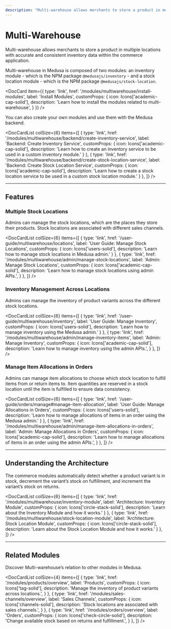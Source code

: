 ```yaml
---
description: "Multi-warehouse allows merchants to store a product in multiple locations with accurate and consistent inventory data within the commerce application."
---
```



# Multi-Warehouse

Multi-warehouse allows merchants to store a product in multiple locations with accurate and consistent inventory data within the commerce application.

Multi-warehouse in Medusa is composed of two modules: an inventory module - which is the NPM package `@medusajs/inventory` - and a stock location module - which is the NPM package `@medusajs/stock-location`.

<DocCard item={{
  type: 'link',
  href: '/modules/multiwarehouse/install-modules',
  label: 'Install Modules',
  customProps: {
    icon: Icons['academic-cap-solid'],
    description: 'Learn how to install the modules related to multi-warehouse',
  }
}} />

You can also create your own modules and use them with the Medusa backend.

<DocCardList colSize={6} items={[
  {
    type: 'link',
    href: '/modules/multiwarehouse/backend/create-inventory-service',
    label: 'Backend: Create Inventory Service',
    customProps: {
      icon: Icons['academic-cap-solid'],
      description: 'Learn how to create an inventory service to be used in a custom inventory module.'
    }
  },
  {
    type: 'link',
    href: '/modules/multiwarehouse/backend/create-stock-location-service',
    label: 'Backend: Create Stock Location Service',
    customProps: {
      icon: Icons['academic-cap-solid'],
      description: 'Learn how to create a stock location service to be used in a custom stock location module.'
    }
  },
]} />

---

## Features

### Multiple Stock Locations

Admins can manage the stock locations, which are the places they store their products. Stock locations are associated with different sales channels.

<DocCardList colSize={6} items={[
  {
    type: 'link',
    href: '/user-guide/multiwarehouse/locations',
    label: 'User Guide: Manage Stock Locations',
    customProps: {
      icon: Icons['users-solid'],
      description: 'Learn how to manage stock locations in Medusa admin.'
    }
  },
  {
    type: 'link',
    href: '/modules/multiwarehouse/admin/manage-stock-locations',
    label: 'Admin: Manage Stock Locations',
    customProps: {
      icon: Icons['academic-cap-solid'],
      description: 'Learn how to manage stock locations using admin APIs.',
    }
  },
]} />

### Inventory Management Across Locations

Admins can manage the inventory of product variants across the different stock locations.

<DocCardList colSize={6} items={[
  {
    type: 'link',
    href: '/user-guide/multiwarehouse/inventory',
    label: 'User Guide: Manage Inventory',
    customProps: {
      icon: Icons['users-solid'],
      description: 'Learn how to manage inventory using the Medusa admin.'
    }
  },
  {
    type: 'link',
    href: '/modules/multiwarehouse/admin/manage-inventory-items',
    label: 'Admin: Manage Inventory',
    customProps: {
      icon: Icons['academic-cap-solid'],
      description: 'Learn how to manage inventory using the admin APIs.',
    }
  },
]} />

### Manage Item Allocations in Orders

Admins can manage item allocations to choose which stock location to fulfill items from or return items to. Item quantities are reserved in a stock location until the item is fulfilled to ensure data consistency.

<DocCardList colSize={6} items={[
  {
    type: 'link',
    href: '/user-guide/orders/manage#manage-item-allocation',
    label: 'User Guide: Manage Allocations in Orders',
    customProps: {
      icon: Icons['users-solid'],
      description: 'Learn how to manage allocations of items in an order using the Medusa admin.'
    }
  },
  {
    type: 'link',
    href: '/modules/multiwarehouse/admin/manage-item-allocations-in-orders',
    label: 'Admin: Manage Allocations in Orders',
    customProps: {
      icon: Icons['academic-cap-solid'],
      description: 'Learn how to manage allocations of items in an order using the admin APIs.',
    }
  },
]} />

---

## Understanding the Architecture

The commerce modules automatically detect whether a product variant is in stock, decrement the variant’s stock on fulfillment, and increment the variant’s stock on returns.

<DocCardList colSize={6} items={[
  {
    type: 'link',
    href: '/modules/multiwarehouse/inventory-module',
    label: 'Architecture: Inventory Module',
    customProps: {
      icon: Icons['circle-stack-solid'],
      description: 'Learn about the Inventory Module and how it works.'
    }
  },
  {
    type: 'link',
    href: '/modules/multiwarehouse/stock-location-module',
    label: 'Architecture: Stock Location Module',
    customProps: {
      icon: Icons['circle-stack-solid'],
      description: 'Learn about the Stock Location Module and how it works.'
    }
  },
]} />

---

## Related Modules

Discover Multi-warehouse’s relation to other modules in Medusa.

<DocCardList colSize={4} items={[
  {
    type: 'link',
    href: '/modules/products/overview',
    label: 'Products',
    customProps: {
      icon: Icons['tag-solid'],
      description: 'Manage the inventory of product variants across locations.',
    }
  },
  {
    type: 'link',
    href: '/modules/sales-channels/overview',
    label: 'Sales Channels',
    customProps: {
      icon: Icons['channels-solid'],
      description: 'Stock locations are associated with sales channels.',
    }
  },
  {
    type: 'link',
    href: '/modules/orders/overview',
    label: 'Orders',
    customProps: {
      icon: Icons['check-circle-solid'],
      description: 'Change available stock based on returns and fulfillment.',
    }
  },
]} />